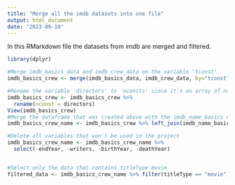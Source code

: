 ```yaml
---
title: "Merge all the imdb datasets into one file"
output: html_document
date: "2023-09-19"
---
```

In this RMarkdown file the datasets from imdb are merged and filtered.

```r
library(dplyr)

#Merge imdb_basics_data and imdb_crew_data on the variable 'tconst'
imdb_basics_crew <- merge(imdb_basics_data, imdb_crew_data, by="tconst")

#Rename the variable 'directors' to 'nconsts' since it's an array of nconsts
imdb_basics_crew <- imdb_basics_crew %>%
  rename(nconst = directors)
View(imdb_basics_crew)
#Merge the dataframe that was created above with the imdb_name_basics data
imdb_basics_crew_name <- imdb_basics_crew %>% left_join(imdb_name_basics, by= "nconst")

#Delete all variables that won't be used in the project
imdb_basics_crew_name <- imdb_basics_crew_name %>%
  select(-endYear, -writers, -birthYear, -deathYear)


#Select only the data that contains titleType movie
filtered_data <- imdb_basics_crew_name %>% filter(titleType == "movie")
```

